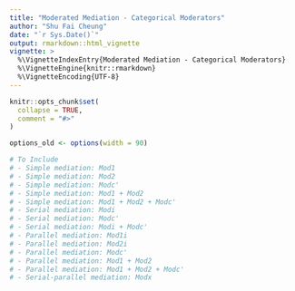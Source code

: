 ```yaml
---
title: "Moderated Mediation - Categorical Moderators"
author: "Shu Fai Cheung"
date: "`r Sys.Date()`"
output: rmarkdown::html_vignette
vignette: >
  %\VignetteIndexEntry{Moderated Mediation - Categorical Moderators}
  %\VignetteEngine{knitr::rmarkdown}
  %\VignetteEncoding{UTF-8}
---
```


```r
knitr::opts_chunk$set(
  collapse = TRUE,
  comment = "#>"
)
```

```r
options_old <- options(width = 90)
```

```r
# To Include
# - Simple mediation: Mod1
# - Simple mediation: Mod2
# - Simple mediation: Modc'
# - Simple mediation: Mod1 + Mod2
# - Simple mediation: Mod1 + Mod2 + Modc'
# - Serial mediation: Modi
# - Serial mediation: Modc'
# - Serial mediation: Modi + Modc'
# - Parallel mediation: Mod1i
# - Parallel mediation: Mod2i
# - Parallel mediation: Modc'
# - Parallel mediation: Mod1 + Mod2
# - Parallel mediation: Mod1 + Mod2 + Modc'
# - Serial-parallel mediation: Modx
```